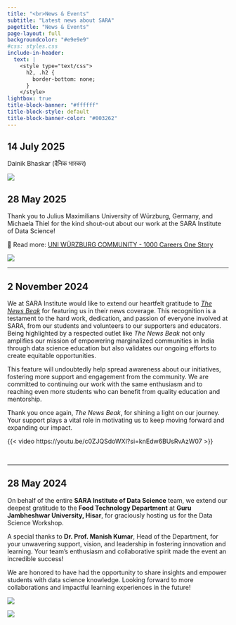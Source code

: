 ```yaml
---
title: "<br>News & Events"
subtitle: "Latest news about SARA"
pagetitle: "News & Events"
page-layout: full
backgroundcolor: "#e9e9e9"
#css: styles.css
include-in-header: 
  text: |
    <style type="text/css">
      h2, .h2 {
        border-bottom: none;
      }
    </style>
lightbox: true
title-block-banner: "#ffffff"
title-block-style: default
title-block-banner-color: "#003262"
---
```


::: {.col}
::: {.card}

## 14 July 2025

Dainik Bhaskar (दैनिक भास्कर)

![](images/news-2025-07-14.jpeg)

## 28 May 2025

Thank you to Julius Maximilians University of Würzburg, Germany, and Michaela Thiel for the kind shout-out about our work at the SARA Institute of Data Science!

🔗 Read more: [UNI WÜRZBURG COMMUNITY - 1000 Careers One Story](https://www.uni-wuerzburg.de/alumni/community/aktueller-community-letter/newsletter-single/news/the-uni-wuerzburg-community-is-widespread-around-the-world/)

![](images/germany.png)

-------

## 2 November 2024

We at SARA Institute would like to extend our heartfelt gratitude to [*The News Beak*](https://www.youtube.com/c/thenewsbeak) for featuring us in their news coverage. This recognition is a testament to the hard work, dedication, and passion of everyone involved at SARA, from our students and volunteers to our supporters and educators. Being highlighted by a respected outlet like *The News Beak* not only amplifies our mission of empowering marginalized communities in India through data science education but also validates our ongoing efforts to create equitable opportunities.

This feature will undoubtedly help spread awareness about our initiatives, fostering more support and engagement from the community. We are committed to continuing our work with the same enthusiasm and to reaching even more students who can benefit from quality education and mentorship.

Thank you once again, *The News Beak*, for shining a light on our journey. Your support plays a vital role in motivating us to keep moving forward and expanding our impact.

{{< video https://youtu.be/c0ZJQSdoWXI?si=knEdw6BUsRvAzW07 >}}

<br>

-----

## 28 May 2024

On behalf of the entire **SARA Institute of Data Science** team, we extend our deepest gratitude to the **Food Technology Department** at **Guru Jambheshwar University, Hisar**, for graciously hosting us for the Data Science Workshop.  

A special thanks to **Dr. Prof. Manish Kumar**, Head of the Department, for your unwavering support, vision, and leadership in fostering innovation and learning. Your team's enthusiasm and collaborative spirit made the event an incredible success!  

We are honored to have had the opportunity to share insights and empower students with data science knowledge. Looking forward to more collaborations and impactful learning experiences in the future!  

::: {layout-ncol=2}

![](images/gju1.jpg)

![](images/gju2.jpg)

:::

:::
:::

<br>
